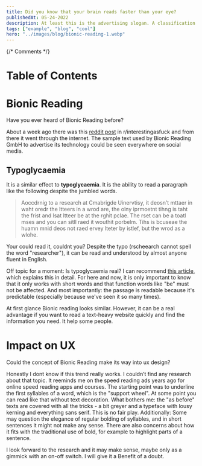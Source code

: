 ```yaml
---
title: Did you know that your brain reads faster than your eye?
publishedAt: 05-24-2022
description: At least this is the advertising slogan. A classification and what effects this can have on the user experience design. 
tags: ["example", "blog", "cool"]
hero: "../images/blog/bionic-reading-1.webp"
---
```


{/* Comments */}

# Table of Contents


<div class="hidden">
<Callout />
</div>

# Bionic Reading
Have you ever heard of Bionic Reading before?

About a week ago there was this [reddit post](https://www.reddit.com/r/interestingasfuck/comments/usgac8/bionic_reading_using_font_weights_to_increase/) in r/interestingasfuck and from there it went through the internet. The sample text used by Bionic Reading GmbH to advertise its technology could be seen everywhere on social media.


## Typoglycaemia
It is a similar effect to **typoglycaemia**. It is the ability to read a paragraph like the following despite the jumbled words.

> Aoccdrnig to a research at Cmabrigde Uinervtisy, it deosn’t mttaer in waht oredr the ltteers in a wrod are, the olny iprmoetnt tihng is taht the frist and lsat ltteer be at the rghit pclae. The rset can be a toatl mses and you can sitll raed it wouthit porbelm. Tihs is bcuseae the huamn mnid deos not raed ervey lteter by istlef, but the wrod as a wlohe.

Your could read it, couldnt you? Despite the typo (rscheearch cannot spell the word "researcher"), it can be read and understood by almost anyone fluent in English.

Off topic for a moment: Is typoglycaemia real? I can recommend [this article](https://www.dictionary.com/e/typoglycemia/), which explains this in detail. For here and now, it is only important to know that it only works with short words and that function words like "be" must not be affected. And most importantly: the passage is readable because it's predictable (especially because we've seen it so many times).

At first glance Bionic reading looks similar. However, it can be a real advantage if you want to read a text-heavy website quickly and find the information you need. It help some people.

# Impact on UX

Could the concept of Bionic Reading make its way into ux design?

Honestly I dont know if this trend really works. I couldn’t find any research about that topic. It reeminds me on the speed reading ads years ago for online speed reading apps and courses. The starting point was to underline the first syllables of a word, which is the "support wheel". At some point you can read like that without text decoration.
What bothers me: the "as before" texts are covered with all the tricks - a bit greyer and a typeface with lousy kerning and everything sans serif. This is no fair play.
Additionally: Some may question the elegance of regular bolding of syllables, and in short sentences it might not make any sense. There are also concerns about how it fits with the traditional use of bold, for example to highlight parts of a sentence.

I look forward to the research and it may make sense, maybe only as a gimmick with an on-off switch. I will give it a Benefit of a doubt.
